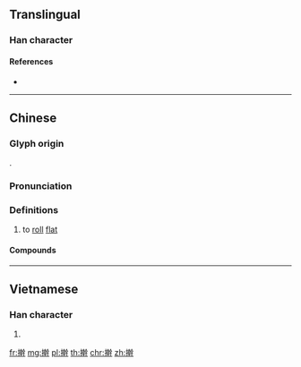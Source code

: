 {{character info/new}}
{{also|扞}}
==Translingual==

===Han character===
{{Han char|rn=64|rad=手|as=13|sn=16|four=|canj=QJJJ,XQJJJ|ids=⿰扌幹}}

====References====
* {{Han ref|kx=0457.250|dkj=12780|dj=0806.080|hdz=31967.010|uh=64C0|ud=25792}}

----

==Chinese==
{{zh-forms}}

===Glyph origin===
{{Han etym}}
{{Han compound|手|幹|c1=s|c2=p|t1=hand|ls=psc}}.

===Pronunciation===
{{zh-pron
|m=gǎn
|c=gon2
|mc=
|oc=y
|cat=
}}

===Definitions===
{{zh-hanzi}}

# to [[roll]] [[flat]]

====Compounds====
{{zh-der|擀麵棍|擀麵|擀麵杖|擀皮}}

----

==Vietnamese==

===Han character===
{{vi-hantu|[[gán]], [[cán]]|rs=手13}}

# {{defn|lang=vi|sort=手13}}

[[fr:擀]]
[[mg:擀]]
[[pl:擀]]
[[th:擀]]
[[chr:擀]]
[[zh:擀]]